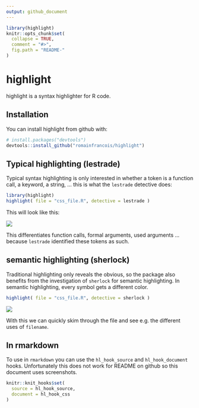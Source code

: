 ```yaml
---
output: github_document
---
```


```r
library(highlight)
knitr::opts_chunk$set(
  collapse = TRUE,
  comment = "#>",
  fig.path = "README-"
)
```

# highlight

highlight is a syntax highlighter for R code. 

## Installation

You can install highlight from github with:

```r
# install.packages("devtools")
devtools::install_github("romainfrancois/highlight")
```

## Typical highlighting (lestrade)

Typical syntax highlighting is only interested in whether a token is a function 
call, a keyword, a string, ... this is what the `lestrade` detective does:

```r
library(highlight)
highlight( file = "css_file.R", detective = lestrade )
```

This will look like this: 

![](img/lestrade.png)

This differentiates <span class="functioncall">function calls</span>, 
<span class="symbol_formalargs">formal arguments</span>,  <span class="symbol_argument">used arguments</span> ... 
because `lestrade` identified these tokens as such. 

## semantic highlighting (sherlock)

Traditional highlighting only reveals the obvious, so the package also benefits from 
the investigation of `sherlock` for semantic highlighting. In semantic highlighting, 
every symbol gets a different color. 

```r
highlight( file = "css_file.R", detective = sherlock )
```

![](img/sherlock.png)


With this we can quickly skim through the file and see e.g. the different uses of `filename`. 

## In rmarkdown

To use in `rmarkdown` you can use the `hl_hook_source` and `hl_hook_document` hooks. Unfortunately this 
does not work for README on github so this document uses screenshots. 

```r
knitr::knit_hooks$set( 
  source = hl_hook_source, 
  document = hl_hook_css
)
```
